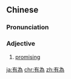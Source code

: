 {{also|有为}}
==Chinese==
{{zh-forms|s=有为}}

===Pronunciation===
{{zh-pron
|m=yǒuwéi
|c=jau5 wai4
|mn=qz,tw,xm,zz:iú-ûi
|cat=a
}}

===Adjective===
{{zh-adj}}

# [[promising]]

[[ja:有為]]
[[chr:有為]]
[[zh:有為]]